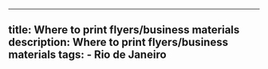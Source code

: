 ---
  title: Where to print flyers/business materials
  description: Where to print flyers/business materials
  tags:
    - Rio de Janeiro
  ---